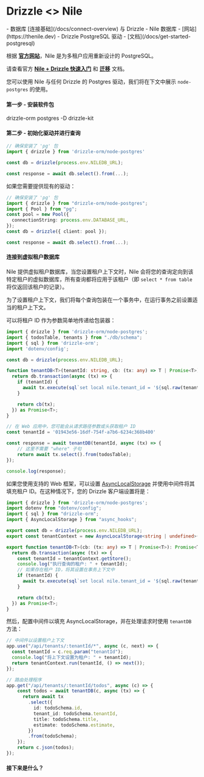 
# Drizzle \<\> Nile

<Prerequisites>
- 数据库 [连接基础](/docs/connect-overview) 与 Drizzle
- Nile 数据库 - [网站](https://thenile.dev)
- Drizzle PostgreSQL 驱动 - [文档](/docs/get-started-postgresql)
</Prerequisites>

根据 **[官方网站](https://thenile.dev)**，Nile 是为多租户应用重新设计的 PostgreSQL。

请查看官方 **[Nile + Drizzle 快速入门](https://www.thenile.dev/docs/getting-started/languages/drizzle)** 和 **[迁移](https://www.thenile.dev/docs/getting-started/schema_migrations/drizzle)** 文档。

您可以使用 Nile 与任何 Drizzle 的 Postgres 驱动，我们将在下文中展示 `node-postgres` 的使用。

#### 第一步 - 安装软件包

<Npm>
drizzle-orm postgres
-D drizzle-kit
</Npm>

#### 第二步 - 初始化驱动并进行查询

```typescript copy filename="index.ts"
// 确保安装了 'pg' 包
import { drizzle } from 'drizzle-orm/node-postgres'

const db = drizzle(process.env.NILEDB_URL);

const response = await db.select().from(...);
```

如果您需要提供现有的驱动：

```typescript copy filename="index.ts"
// 确保安装了 'pg' 包
import { drizzle } from "drizzle-orm/node-postgres";
import { Pool } from "pg";
const pool = new Pool({
  connectionString: process.env.DATABASE_URL,
});
const db = drizzle({ client: pool });

const response = await db.select().from(...);
```

#### 连接到虚拟租户数据库

Nile 提供虚拟租户数据库，当您设置租户上下文时，Nile 会将您的查询定向到该特定租户的虚拟数据库，所有查询都将应用于该租户（即 `select * from table` 将仅返回该租户的记录）。

为了设置租户上下文，我们将每个查询包装在一个事务中，在运行事务之前设置适当的租户上下文。

可以将租户 ID 作为参数简单地传递给包装器：

```typescript copy filename="index.ts"
import { drizzle } from 'drizzle-orm/node-postgres';
import { todosTable, tenants } from "./db/schema";
import { sql } from 'drizzle-orm';
import 'dotenv/config';

const db = drizzle(process.env.NILEDB_URL);

function tenantDB<T>(tenantId: string, cb: (tx: any) => T | Promise<T>): Promise<T> {
  return db.transaction(async (tx) => {
    if (tenantId) {
      await tx.execute(sql`set local nile.tenant_id = '${sql.raw(tenantId)}'`);
    }

    return cb(tx);
  }) as Promise<T>;
}

// 在 Web 应用中，您可能会从请求路径参数或头获取租户 ID
const tenantId = '01943e56-16df-754f-a7b6-6234c368b400'

const response = await tenantDB(tenantId, async (tx) => {
    // 这里不需要 "where" 子句
    return await tx.select().from(todosTable);
});

console.log(response);
```

如果您使用支持的 Web 框架，可以设置 [AsyncLocalStorage](https://nodejs.org/api/async_context.html) 并使用中间件将其填充租户 ID。在这种情况下，您的 Drizzle 客户端设置将是：

```typescript copy filename="db/index.ts
import { drizzle } from 'drizzle-orm/node-postgres';
import dotenv from "dotenv/config";
import { sql } from "drizzle-orm";
import { AsyncLocalStorage } from "async_hooks";

export const db = drizzle(process.env.NILEDB_URL);
export const tenantContext = new AsyncLocalStorage<string | undefined>();

export function tenantDB<T>(cb: (tx: any) => T | Promise<T>): Promise<T> {
  return db.transaction(async (tx) => {
    const tenantId = tenantContext.getStore();
    console.log("执行查询的租户: " + tenantId);
    // 如果存在租户 ID，将其设置在事务上下文中
    if (tenantId) {
      await tx.execute(sql`set local nile.tenant_id = '${sql.raw(tenantId)}'`);
    }

    return cb(tx);
  }) as Promise<T>;
}
```

然后，配置中间件以填充 AsyncLocalStorage，并在处理请求时使用 `tenantDB` 方法：

```typescript copy filename="app.ts"
// 中间件以设置租户上下文
app.use("/api/tenants/:tenantId/*", async (c, next) => {
  const tenantId = c.req.param("tenantId");
  console.log("将上下文设置为租户: " + tenantId);
  return tenantContext.run(tenantId, () => next());
});

// 路由处理程序
app.get("/api/tenants/:tenantId/todos", async (c) => {
    const todos = await tenantDB(c, async (tx) => {
      return await tx
        .select({
          id: todoSchema.id,
          tenant_id: todoSchema.tenantId,
          title: todoSchema.title,
          estimate: todoSchema.estimate,
        })
        .from(todoSchema);
    });
    return c.json(todos);
});
```

#### 接下来是什么？

<WhatsNextPostgres/>



